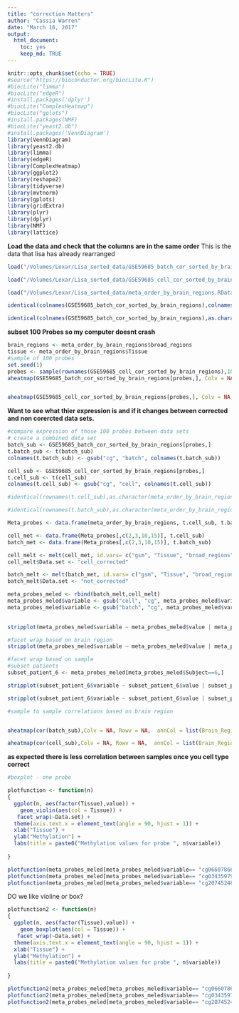 ```yaml
---
title: "correction Matters"
author: "Cassia Warren"
date: "March 16, 2017"
output: 
  html_document: 
    toc: yes
    keep_md: TRUE
---
```


```r
knitr::opts_chunk$set(echo = TRUE)
#source("https://bioconductor.org/biocLite.R")
#biocLite("limma")
#biocLite("edgeR")
#install.packages('dplyr')
#biocLite("ComplexHeatmap")
#biocLite("gplots")
#install.packages(NMF)
#biocLite("yeast2.db")
#install.packages('VennDiagram')
library(VennDiagram)
library(yeast2.db) 	
library(limma)
library(edgeR)
library(ComplexHeatmap)
library(ggplot2)
library(reshape2)
library(tidyverse)
library(mvtnorm)
library(gplots)
library(gridExtra)
library(plyr)
library(dplyr)
library(NMF)
library(lattice)
```

**Load the data and check that the columns are in the same order**
This is the data that lisa has already rearranged 
```r

load("/Volumes/Lexar/Lisa_sorted_data/GSE59685_batch_cor_sorted_by_brain_regions.RData")

load("/Volumes/Lexar/Lisa_sorted_data/GSE59685_cell_cor_sorted_by_brain_regions.RData")

load("/Volumes/Lexar/Lisa_sorted_data/meta_order_by_brain_regions.RData")

identical(colnames(GSE59685_batch_cor_sorted_by_brain_regions),colnames(GSE59685_cell_cor_sorted_by_brain_regions)) # TRUE

identical(colnames(GSE59685_batch_cor_sorted_by_brain_regions),as.character(meta_order_by_brain_regions$gsm)) #TRUE
```

**subset 100 Probes so my computer doesnt crash**
```r

brain_regions <- meta_order_by_brain_regions$broad_regions
tissue <- meta_order_by_brain_regions$Tissue
#sample of 100 probes
set.seed(1)
probes <- sample(rownames(GSE59685_cell_cor_sorted_by_brain_regions),100)
aheatmap(GSE59685_batch_cor_sorted_by_brain_regions[probes,], Colv = NA, annCol = list(Brain_Region = brain_regions, Tissue = tissue), main =  "Uncorrected heatmap of 100 probes")


aheatmap(GSE59685_cell_cor_sorted_by_brain_regions[probes,], Colv = NA, annCol = list(Brain_Region = brain_regions, Tissue = tissue, main = "Corrected heatmap of 100 probes"))


```

**Want to see what thier expression is and if it changes between corrected and non corercted data sets. **
```r

#compare expression of those 100 probes between data sets
# create a combined data set
batch_sub <- GSE59685_batch_cor_sorted_by_brain_regions[probes,]
t.batch_sub <- t(batch_sub)
colnames(t.batch_sub) <- gsub("cg", "batch", colnames(t.batch_sub))

cell_sub <- GSE59685_cell_cor_sorted_by_brain_regions[probes,]
t.cell_sub <- t(cell_sub)
colnames(t.cell_sub) <- gsub("cg", "cell", colnames(t.cell_sub))

#identical(rownames(t.cell_sub),as.character(meta_order_by_brain_regions$gsm))

#identical(rownames(t.batch_sub),as.character(meta_order_by_brain_regions$gsm))

Meta_probes <- data.frame(meta_order_by_brain_regions, t.cell_sub, t.batch_sub)

cell_met <- data.frame(Meta_probes[,c(2,3,10,15)], t.cell_sub)
batch_met <- data.frame(Meta_probes[,c(2,3,10,15)], t.batch_sub)

cell_melt <- melt(cell_met, id.vars= c("gsm", "Tissue", "broad_regions", "Subject"))
cell_melt$Data.set <- "cell_corrected"

batch_melt <- melt(batch_met, id.vars= c("gsm", "Tissue", "broad_regions", "Subject"))
batch_melt$Data.set <- "not_corrected"

meta_probes_meled <- rbind(batch_melt,cell_melt)
meta_probes_meled$variable <- gsub("cell", "cg", meta_probes_meled$variable)
meta_probes_meled$variable <- gsub("batch", "cg", meta_probes_meled$variable)
 
```

```r
stripplot(meta_probes_meled$variable ~ meta_probes_meled$value | meta_probes_meled$Data.set, meta_probes_meled, groups = Tissue, layout = c(2, 1), auto.key = TRUE)

#facet wrap based on brain region
stripplot(meta_probes_meled$variable ~ meta_probes_meled$value | meta_probes_meled$Data.set*meta_probes_meled$Tissue , meta_probes_meled, groups = Tissue, auto.key = TRUE)

#facet wrap based on sample 
#subset patients
subset_patient_6 <- meta_probes_meled[meta_probes_meled$Subject==6,]

stripplot(subset_patient_6$variable ~ subset_patient_6$value | subset_patient_6$Data.set , subset_patient_6, groups = Tissue, auto.key = TRUE)

stripplot(subset_patient_6$variable ~ subset_patient_6$value | subset_patient_6$Data.set*subset_patient_6$Tissue , subset_patient_6, groups = Tissue, auto.key = TRUE)

#sample to sample correlations based on brain region


aheatmap(cor(batch_sub),Colv = NA, Rowv = NA,  annCol = list(Brain_Region = brain_regions, Tissue = tissue), annRow = list(Brain_Region = brain_regions, Tissue = tissue),main = "uncorrected sample to sample correlation of 100 probes")

aheatmap(cor(cell_sub),Colv = NA, Rowv = NA,  annCol = list(Brain_Region = brain_regions, Tissue = tissue), annRow = list(Brain_Region = brain_regions, Tissue = tissue), main = "corrected sample to sample correlation of 100 probes")


```
**as expected there is less correlation between samples once you cell type correct**

```r

#boxplot - one probe

plotfunction <- function(n)
{
  ggplot(n, aes(factor(Tissue),value)) +
    geom_violin(aes(col = Tissue)) +
   facet_wrap(~Data.set) +
  theme(axis.text.x = element_text(angle = 90, hjust = 1)) +
  xlab("Tissue") +
  ylab("Methylation") +
  labs(title = paste0("Methylation values for probe ", n$variable))
  
}

plotfunction(meta_probes_meled[meta_probes_meled$variable== "cg06607866",] )
plotfunction(meta_probes_meled[meta_probes_meled$variable== "cg03435979",] )
plotfunction(meta_probes_meled[meta_probes_meled$variable== "cg20745248",] )

```

DO we like violine or box?
```r

plotfunction2 <- function(n)
{
  ggplot(n, aes(factor(Tissue),value)) +
    geom_boxplot(aes(col = Tissue)) +
   facet_wrap(~Data.set) +
  theme(axis.text.x = element_text(angle = 90, hjust = 1)) +
  xlab("Tissue") +
  ylab("Methylation") +
  labs(title = paste0("Methylation values for probe ", n$variable))
  
}

plotfunction2(meta_probes_meled[meta_probes_meled$variable== "cg06607866",] )
plotfunction2(meta_probes_meled[meta_probes_meled$variable== "cg03435979",] )
plotfunction2(meta_probes_meled[meta_probes_meled$variable== "cg20745248",] )

```


